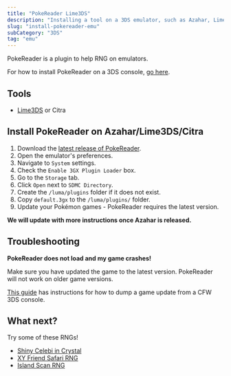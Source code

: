 ```yaml
---
title: "PokeReader Lime3DS"
description: "Installing a tool on a 3DS emulator, such as Azahar, Lime3DS, Citra, to help RNG Pokémon"
slug: "install-pokereader-emu"
subCategory: "3DS"
tag: "emu"
---
```


PokeReader is a plugin to help RNG on emulators.

For how to install PokeReader on a 3DS console, [go here](/install-pokereader).

## Tools

- [Lime3DS](https://github.com/Lime3DS/lime3ds-archive/releases/) or Citra

## Install PokeReader on Azahar/Lime3DS/Citra

1. Download the [latest release of PokeReader](https://github.com/zaksabeast/PokeReader/releases/latest).
2. Open the emulator's preferences.
3. Navigate to `System` settings.
4. Check the `Enable 3GX Plugin Loader` box.
5. Go to the `Storage` tab.
6. Click `Open` next to `SDMC Directory`.
7. Create the `/luma/plugins` folder if it does not exist.
8. Copy `default.3gx` to the `/luma/plugins/` folder.
9. Update your Pokémon games - PokeReader requires the latest version.

**We will update with more instructions once Azahar is released.**

## Troubleshooting

**PokeReader does not load and my game crashes!**

Make sure you have updated the game to the latest version. PokeReader will not work on older game versions.

[This guide](/citrarng-setup) has instructions for how to dump a game update from a CFW 3DS console.

## What next?

Try some of these RNGs!

- [Shiny Celebi in Crystal](/gen2-celebi)
- [XY Friend Safari RNG](/pcalc-xy-friend-safari)
- [Island Scan RNG](/retail-usum-island-scan)
